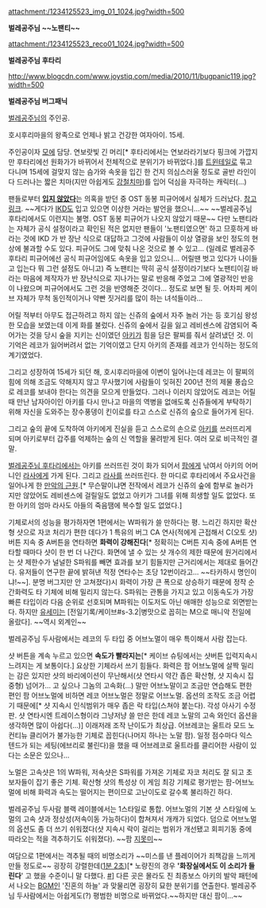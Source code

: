 attachment:/1234125523_img_01_1024.jpg?width=500

'''벌레공주님 ~~노팬티~~'''

attachment:/1234125523_reco01_1024.jpg?width=500

'''벌레공주님 후타리'''

http://www.blogcdn.com/www.joystiq.com/media/2010/11/bugpanic119.jpg?width=500

'''벌레공주님 버그패닉'''

[[벌레공주님]]의 주인공.

호시후리마을의 왕족으로 언제나 밝고 건강한 여자아이. 15세.

주인공이자 [[모에]] 담당. 연보랏빛 긴 머리[* 후타리에서는 연보라라기보다 핑크에 가깝지만 후타리에선 원화가가 바뀌어서 전체적으로 분위기가 바뀌었다.]를 [[트윈테일]]로 묶고 다니며 15세에 걸맞지 않는 슴가와 속옷을 입긴 한 건지 의심스러울 정도로 골반 라인이 다 드러나는 짧은 치마(지만 아쉽게도 [[강철치마]])를 입어 덕심을 자극하는 캐릭터(...)

팬들로부터 '''[[노팬티|입지 않았다]]'''는 의혹을 받던 중 OST 동봉 피규어에서 실체가 드러났다. [http://bbs2.ruliweb.daum.net/gaia/do/ruliweb/default/313/read?bbsId=G005&articleId=9946115 참고 링크]. ~~게다가 [[IKD]]도 입고 있으면 이상한 거라는 발언을 했으니...~~ ~~벌레공주님 후타리에서도 이런지는 불명. OST 동봉 피규어가 나오지 않았기 때문~~ 다만 노팬티라는 자체가 공식 설정이라고 확인된 적은 없지만 팬들이 '노팬티였으면' 하고 므흣하게 바라는 것에 IKD 가 반 장난 식으로 대답하고 그것에 사람들이 이상 열광을 보인 정도의 현상에 불과할 수도 있다. 피규어도 그에 맞춰 나온 것으로 볼 수 있고... (일례로 벌레공주 후타리 피규어에선 공식 피규어임에도 속옷을 입고 있으니... 어릴땐 벗고 있다가 나이들고 입는다 뭐 그런 설정도 아니고) 즉 노팬티는 딱히 공식 설정이라기보다 노팬티이길 바라는 마음에 제작자가 반 장난식으로 지나가는 말로 반응해 주었고 그에 열광적인 반응이 나왔으며 피규어에서도 그런 것을 반영해준 것이다... 정도로 보면 될 듯. 어차피 케이브 자체가 무척 동인적이거나 약빤 짓거리를 많이 하는 녀석들이라...

어릴 적부터 아무도 접근하려고 하지 않는 신쥬의 숲에서 자주 놀러 가는 등 호기심 왕성한 모습을 보였는데 이게 화를 불렀다. 신쥬의 숲에서 길을 잃고 레비센스에 감염되어 죽어가는 것을 당시 숲을 지키는 신이였던 [[아키(벌레공주님)|아키]]가 힘을 담은 팔찌를 줘서 살려냈던 것. 이 기억은 레코가 잃어버려서 없는 기억이였고 단지 아키의 존재를 레코가 인식하는 정도의 계기였었다.

그리고 성장하여 15세가 되던 해, 호시후리마을에 이변이 일어나는데 레코는 이 팔찌의 힘에 의해 조금도 약해지지 않고 무사했기에 사람들이 잊혀진 200년 전의 제물 풍습으로 레코를 보내야 한다는 의견을 모으게 만들었다. 그러나 이러지 않았어도 레코는 어릴 때 만난 남자아이인 아키를 다시 만나고 마을의 역병을 없애도록 신쥬들에게 부탁하기 위해 자신을 도와주는 장수풍뎅이 킨이로를 타고 스스로 신쥬의 숲으로 들어가게 된다.

그리고 숲의 끝에 도착하여 아키에게 진실을 듣고 스스로의 손으로 [[아키(벌레공주님)|아키]]를 쓰러뜨리게 되며 아키로부터 갑주를 억제하는 숲의 신 역할을 물려받게 된다. 여러 모로 비극적인 결말.

[[벌레공주님 후타리]]에서는 아키를 쓰러뜨린 것이 화가 되어서 [[팜(벌레공주님)|팜]]에게 낚여서 아키의 어머니인 [[라사(벌레공주님)|라사]]에게 가게 된다. 그리고 [[라사(벌레공주님)|라사]]를 쓰러뜨린다. 한 마디로 후타리에서 주요사건을 일어나게 한 [[만악의 근원]].[* 무슨말이냐면 전작에서 레코가 신쥬의 숲에 함부로 놀러가지만 않았어도 레비센스에 걸릴일도 없었고 아키가 그녀를 위해 희생할 일도 없었다. 또한 아키의 엄마 라사도 아들의 죽음땜에 복수할 일도 없었다.]

기체로서의 성능을 평가하자면 1편에서는 W파워가 쓸 만하다는 평. 느리긴 하지만 확산형 샷으로 자코 처리가 편한 데다가 1 특유의 버그 CA 연사(적에게 근접해서 C(오토 샷) 버튼 지속 중 A버튼을 연타하면 '''화력이 강해진다'''[* 정확히는 C버튼 지속 중에 A버튼 연타할 때마다 샷이 한 번 더 나간다. 화면에 낼 수 있는 샷 개수의 제한 때문에 원거리에서는 샷 제한수가 널널한 S파워를 빼면 효과를 보기 힘들지만 근거리에서는 제대로 들어간다. 유저들이 연구한 끝에 밝혀낸 적정 연타수는 초당 12번이라고... ~~타카하시 명인이냐!~~]. 분명 버그지만 안 고쳐졌다)시 화력이 가장 큰 폭으로 상승하기 때문에 정작 순간화력도 타 기체에 비해 밀리지 않는다. S파워는 관통을 가지고 있고 이동속도가 가장 빠른 타입이라 다음 순위로 선호되며 M파워는 이도저도 아닌 애매한 성능으로 외면받는다. 하지만 [[유세미]]는 [전일기록/케이브#s-3.2|병맛으로 꼽히는 M으로 매니악 전일에 올랐다]. ~~역시 외계인~~

벌레공주님 두사람에서는 레코의 두 타입 중 어브노멀이 매우 특이해서 사람 잡는다.

샷 버튼을 계속 누르고 있으면 '''속도가 빨라지는'''[* 케이브 슈팅에서는 샷버튼 입력지속시 느려지는 게 보통이다.] 요상한 기체라서 쓰기 힘들다. 화력은 팜 어브노멀에 살짝 밀리는 감은 있지만 샷의 바리에이션이 무난해서(샷 연타시 약간 좁은 확산형, 샷 지속시 집중형) 넘어가... 고 싶으나 그놈의 고속화(...) 말만 어브노말이고 조금만 연습해도 편한 편인 팜 어브노멀에 비하면 레코 어브노멀은 정말로 어브노멀. 옵션의 조작도 조금 어렵기 때문에[* 샷 지속시 인식범위가 매우 좁은 락 타입(스쳐야 붙는다). 각성 아사기 수정판. 샷 연타시엔 트레이스형이라 그냥저냥 쓸 만은 한데 레코 노말의 고속 와인더 옵션을 생각하면 많이 아쉽다(...)] 이래저래 조작 난이도가 최상급. 어브레코는 울트라 모드 노 컨티뉴 클리어가 불가능한 기체로 꼽힌다(나머지 하나는 노말 팜). 일정 점수마다 익스텐드가 되는 세팅(에브리로 불린다)을 했을 때 어브레코로 울트라를 클리어한 사람이 있다는 소문은 있으나...

노멀은 고속샷은 1의 W파워, 저속샷은 S파워를 가져온 기체로 자코 처리도 잘 되고 초보자들이 잡기 좋은 기체. 확산형 샷의 특성상 이 게임 최강 기체로 평가받는 팜-어브노멀에 비해 화력과 속도는 떨어지는 편이므로 고난이도로 갈수록 불리하긴 하다.

벌레공주님 두사람 블랙 레이블에서는 1스타일로 통합. 어브노멀의 기본 샷 스타일에 노멀의 고속 샷과 정상성(저속이동 가능하다)이 합쳐져서 개캐가 되었다. 덤으로 어브노멀의 옵션도 좀 더 쓰기 쉬워졌다(샷 지속시 락이 걸리는 범위가 개선됐고 회피기동 중에 따라오는 적을 격추하기도 쉬워졌다). ~~팜 [[지못미]]~~

여담으로 1편에서는 격추될 때의 비명소리가 ~~미스를 낸 플레이어가 죄책감을 느끼게 만들 정도로~~ 굉장히 강렬한데([http://youtu.be/ZsaunBRN2gI 1분 2초])[* 노량진의 경우 ''''화장실에서도 이 소리가 들린다'''' 고 했을 수준이니 말 다했다. [http://gall.dcinside.com/list.php?id=shooting&no=49321&page=2&bbs= #]] 다른 곳은 몰라도 진 최종보스 아키의 발악 패턴에서 나오는 [[BGM]]인 '진혼의 하늘' 과 맞물리면 굉장히 묘한 분위기를 연출한다. 벌레공주님 두사람에서는 아쉽게도(?) 평범한 비명으로 바뀌었다.~~하지만 대신 팜이...~~
